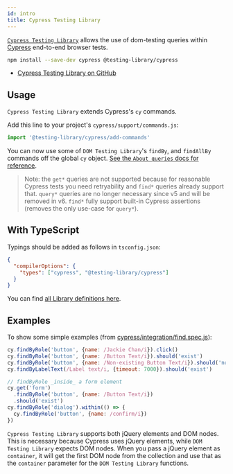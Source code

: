 ```yaml
---
id: intro
title: Cypress Testing Library
---
```


[`Cypress Testing Library`][gh] allows the use of dom-testing queries within
[Cypress](https://cypress.io) end-to-end browser tests.

```bash npm2yarn
npm install --save-dev cypress @testing-library/cypress
```

- [Cypress Testing Library on GitHub][gh]

## Usage

`Cypress Testing Library` extends Cypress's `cy` commands.

Add this line to your project's `cypress/support/commands.js`:

```js
import '@testing-library/cypress/add-commands'
```

You can now use some of `DOM Testing Library`'s `findBy`, and `findAllBy` commands off the global `cy` object.
[See the `About queries` docs for reference](/docs/queries/about).

> Note: the `get*` queries are not supported because for reasonable Cypress
> tests you need retryability and `find*` queries already support that. `query*`
> queries are no longer necessary since v5 and will be removed in v6. `find*`
> fully support built-in Cypress assertions (removes the only use-case for
> `query*`).

## With TypeScript

Typings should be added as follows in `tsconfig.json`:

```json
{
  "compilerOptions": {
    "types": ["cypress", "@testing-library/cypress"]
  }
}
```

You can find
[all Library definitions here](https://github.com/testing-library/cypress-testing-library/blob/master/types/index.d.ts).

## Examples

To show some simple examples (from
[cypress/integration/find.spec.js](https://github.com/testing-library/cypress-testing-library/blob/97939da7d4707a71049884c0324c0eda56e26fc2/cypress/integration/find.spec.js)):

```javascript
cy.findByRole('button', {name: /Jackie Chan/i}).click()
cy.findByRole('button', {name: /Button Text/i}).should('exist')
cy.findByRole('button', {name: /Non-existing Button Text/i}).should('not.exist')
cy.findByLabelText(/Label text/i, {timeout: 7000}).should('exist')

// findByRole _inside_ a form element
cy.get('form')
  .findByRole('button', {name: /Button Text/i})
  .should('exist')
cy.findByRole('dialog').within(() => {
  cy.findByRole('button', {name: /confirm/i})
})
```

`Cypress Testing Library` supports both jQuery elements and DOM nodes. This is
necessary because Cypress uses jQuery elements, while `DOM Testing Library`
expects DOM nodes. When you pass a jQuery element as `container`, it will get
the first DOM node from the collection and use that as the `container` parameter
for the `DOM Testing Library` functions.

[gh]: https://github.com/testing-library/cypress-testing-library
